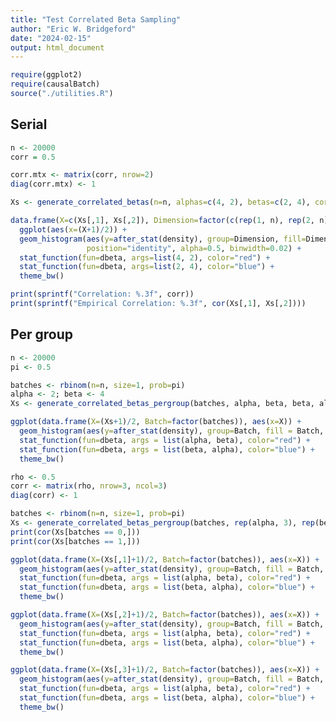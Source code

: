```yaml
---
title: "Test Correlated Beta Sampling"
author: "Eric W. Bridgeford"
date: "2024-02-15"
output: html_document
---
```


```r
require(ggplot2)
require(causalBatch)
source("./utilities.R")
```

## Serial

```r
n <- 20000
corr = 0.5

corr.mtx <- matrix(corr, nrow=2)
diag(corr.mtx) <- 1

Xs <- generate_correlated_betas(n=n, alphas=c(4, 2), betas=c(2, 4), corr.mtx = corr.mtx)
```

```r
data.frame(X=c(Xs[,1], Xs[,2]), Dimension=factor(c(rep(1, n), rep(2, n)))) %>%
  ggplot(aes(x=(X+1)/2)) +
  geom_histogram(aes(y=after_stat(density), group=Dimension, fill=Dimension, color=Dimension),
                 position="identity", alpha=0.5, binwidth=0.02) +
  stat_function(fun=dbeta, args=list(4, 2), color="red") +
  stat_function(fun=dbeta, args=list(2, 4), color="blue") +
  theme_bw()
```

```r
print(sprintf("Correlation: %.3f", corr))
print(sprintf("Empirical Correlation: %.3f", cor(Xs[,1], Xs[,2])))
```

## Per group

```r
n <- 20000
pi <- 0.5

batches <- rbinom(n=n, size=1, prob=pi)
alpha <- 2; beta <- 4
Xs <- generate_correlated_betas_pergroup(batches, alpha, beta, beta, alpha, corr.mtx=1)
```

```r
ggplot(data.frame(X=(Xs+1)/2, Batch=factor(batches)), aes(x=X)) +
  geom_histogram(aes(y=after_stat(density), group=Batch, fill = Batch, color=Batch), position="identity", alpha=0.5, binwidth=0.02) +
  stat_function(fun=dbeta, args = list(alpha, beta), color="red") +
  stat_function(fun=dbeta, args = list(beta, alpha), color="blue") +
  theme_bw()
```


```r
rho <- 0.5
corr <- matrix(rho, nrow=3, ncol=3)
diag(corr) <- 1

batches <- rbinom(n=n, size=1, prob=pi)
Xs <- generate_correlated_betas_pergroup(batches, rep(alpha, 3), rep(beta, 3), rep(beta, 3), rep(alpha, 3), corr.mtx=corr)
print(cor(Xs[batches == 0,]))
print(cor(Xs[batches == 1,]))
```

```r
ggplot(data.frame(X=(Xs[,1]+1)/2, Batch=factor(batches)), aes(x=X)) +
  geom_histogram(aes(y=after_stat(density), group=Batch, fill = Batch, color=Batch), position="identity", alpha=0.5, binwidth=0.02) +
  stat_function(fun=dbeta, args = list(alpha, beta), color="red") +
  stat_function(fun=dbeta, args = list(beta, alpha), color="blue") +
  theme_bw()
```



```r
ggplot(data.frame(X=(Xs[,2]+1)/2, Batch=factor(batches)), aes(x=X)) +
  geom_histogram(aes(y=after_stat(density), group=Batch, fill = Batch, color=Batch), position="identity", alpha=0.5, binwidth=0.02) +
  stat_function(fun=dbeta, args = list(alpha, beta), color="red") +
  stat_function(fun=dbeta, args = list(beta, alpha), color="blue") +
  theme_bw()
```



```r
ggplot(data.frame(X=(Xs[,3]+1)/2, Batch=factor(batches)), aes(x=X)) +
  geom_histogram(aes(y=after_stat(density), group=Batch, fill = Batch, color=Batch), position="identity", alpha=0.5, binwidth=0.02) +
  stat_function(fun=dbeta, args = list(alpha, beta), color="red") +
  stat_function(fun=dbeta, args = list(beta, alpha), color="blue") +
  theme_bw()
```
